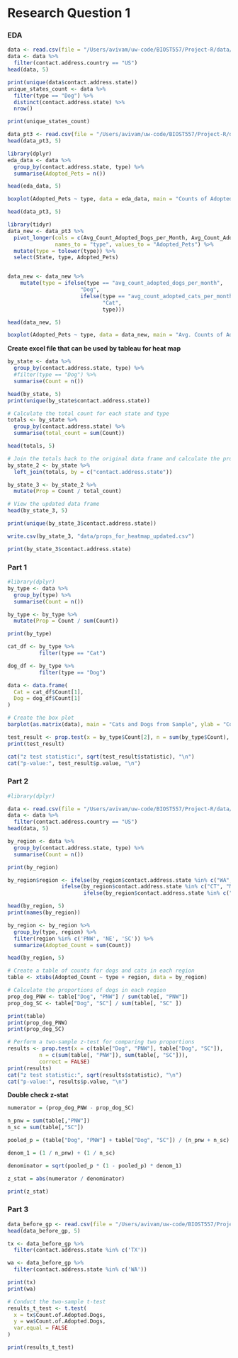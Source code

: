 # Research Question 1

### EDA\

```r
data <- read.csv(file = "/Users/avivam/uw-code/BIOST557/Project-R/data/us_all_jantodec_adopted_dogsANDcats.csv")
data <- data %>%
  filter(contact.address.country == "US")
head(data, 5)
```
```r
print(unique(data$contact.address.state))
unique_states_count <- data %>%
  filter(type == "Dog") %>%
  distinct(contact.address.state) %>%
  nrow()

print(unique_states_count)
```



```r
data_pt3 <- read.csv(file = "/Users/avivam/uw-code/BIOST557/Project-R/data/for_rq_1.csv")
head(data_pt3, 5)
```


```r
library(dplyr)
eda_data <- data %>% 
  group_by(contact.address.state, type) %>%
  summarise(Adopted_Pets = n())

head(eda_data, 5)

```


```r
boxplot(Adopted_Pets ~ type, data = eda_data, main = "Counts of Adopted Dogs and Cats per US State", xlab = "Type", ylab = "Count of Adoptable Pets")
```
```r
head(data_pt3, 5)
```

```r
library(tidyr)
data_new <- data_pt3 %>%
  pivot_longer(cols = c(Avg_Count_Adopted_Dogs_per_Month, Avg_Count_Adopted_Cats_per_Month),
               names_to = "type", values_to = "Adopted_Pets") %>%
  mutate(type = tolower(type)) %>%
  select(State, type, Adopted_Pets)


data_new <- data_new %>%
    mutate(type = ifelse(type == "avg_count_adopted_dogs_per_month",
                       "Dog",
                       ifelse(type == "avg_count_adopted_cats_per_month",
                              "Cat",
                              type)))

head(data_new, 5)
```
```r
boxplot(Adopted_Pets ~ type, data = data_new, main = "Avg. Counts of Adopted Dogs and Cats per US State/Month", xlab = "Type", ylab = "Avg. Count of Adopted Pets per Month")
```
**Create excel file that can be used by tableau for heat map**

```r
by_state <- data %>% 
  group_by(contact.address.state, type) %>%
  #filter(type == "Dog") %>%
  summarise(Count = n())

head(by_state, 5)
print(unique(by_state$contact.address.state))
```
```r

# Calculate the total count for each state and type
totals <- by_state %>%
  group_by(contact.address.state) %>%
  summarise(total_count = sum(Count))

head(totals, 5)

# Join the totals back to the original data frame and calculate the proportion
by_state_2 <- by_state %>%
  left_join(totals, by = c("contact.address.state"))

by_state_3 <- by_state_2 %>%
  mutate(Prop = Count / total_count)

# View the updated data frame
head(by_state_3, 5)

print(unique(by_state_3$contact.address.state))
```

```r
write.csv(by_state_3, "data/props_for_heatmap_updated.csv")
```

```r
print(by_state_3$contact.address.state)
```


### Part 1\

```r
#library(dplyr)
by_type <- data %>% 
  group_by(type) %>%
  summarise(Count = n())

by_type <- by_type %>%
  mutate(Prop = Count / sum(Count))

print(by_type)
```
```r

cat_df <- by_type %>%
          filter(type == "Cat")

dog_df <- by_type %>%
          filter(type == "Dog")

data <- data.frame(
  Cat = cat_df$Count[1],
  Dog = dog_df$Count[1]
)

# Create the box plot
barplot(as.matrix(data), main = "Cats and Dogs from Sample", ylab = "Count")
```



```r
test_result <- prop.test(x = by_type$Count[2], n = sum(by_type$Count), p = 0.5, correct = FALSE)
print(test_result)

cat("z test statistic:", sqrt(test_result$statistic), "\n")
cat("p-value:", test_result$p.value, "\n")
```

### Part 2\

```r
#library(dplyr)

data <- read.csv(file = "/Users/avivam/uw-code/BIOST557/Project-R/data/us_all_jantodec_adopted_dogsANDcats.csv")
data <- data %>%
  filter(contact.address.country == "US")
head(data, 5)

by_region <- data %>% 
  group_by(contact.address.state, type) %>%
  summarise(Count = n())

print(by_region)

by_region$region <- ifelse(by_region$contact.address.state %in% c("WA", "OR", "ID"), "PNW", 
                 ifelse(by_region$contact.address.state %in% c("CT", "ME", "MA", "NH", "NJ", "NY", "PA", "RI", "VT"), "NE", 
                        ifelse(by_region$contact.address.state %in% c("KY", "TN", "AL", "MS","AR", "LA", "OK", "TX"), "SC", NA)))

head(by_region, 5)
print(names(by_region))

by_region <- by_region %>% 
  group_by(type, region) %>%
  filter(region %in% c('PNW', 'NE', 'SC')) %>%
  summarize(Adopted_Count = sum(Count))

head(by_region, 5)
```
```r
# Create a table of counts for dogs and cats in each region
table <- xtabs(Adopted_Count ~ type + region, data = by_region)

# Calculate the proportions of dogs in each region
prop_dog_PNW <- table["Dog", "PNW"] / sum(table[, "PNW"])
prop_dog_SC <- table["Dog", "SC"] / sum(table[, "SC" ])

print(table)
print(prop_dog_PNW)
print(prop_dog_SC)

```


```r
# Perform a two-sample z-test for comparing two proportions
results <- prop.test(x = c(table["Dog", "PNW"], table["Dog", "SC"]), 
          n = c(sum(table[, "PNW"]), sum(table[, "SC"])),
          correct = FALSE)
print(results)
cat("z test statistic:", sqrt(results$statistic), "\n")
cat("p-value:", results$p.value, "\n")
```
**Double check z-stat**

```r
numerator = (prop_dog_PNW - prop_dog_SC)

n_pnw = sum(table[,"PNW"])
n_sc = sum(table[,"SC"])

pooled_p = (table["Dog", "PNW"] + table["Dog", "SC"]) / (n_pnw + n_sc)

denom_1 = (1 / n_pnw) + (1 / n_sc)

denominator = sqrt(pooled_p * (1 - pooled_p) * denom_1)

z_stat = abs(numerator / denominator)

print(z_stat)
```


### Part 3\
```r
data_before_gp <- read.csv(file = "/Users/avivam/uw-code/BIOST557/Project-R/data/for_rq_1_before_grouping.csv")
head(data_before_gp, 5)
```


```r
tx <- data_before_gp %>% 
  filter(contact.address.state %in% c('TX'))

wa <- data_before_gp %>% 
  filter(contact.address.state %in% c('WA'))

print(tx)
print(wa)
```

```r
# Conduct the two-sample t-test
results_t_test <- t.test(
  x = tx$Count.of.Adopted.Dogs, 
  y = wa$Count.of.Adopted.Dogs,
  var.equal = FALSE
)

print(results_t_test)
```

